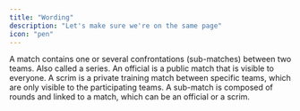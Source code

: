 ```yaml
---
title: "Wording"
description: "Let's make sure we're on the same page"
icon: "pen"
---
```


<CardGroup cols={2}>
    <Card title="Match" icon="gamepad">
        A match contains one or several confrontations (sub-matches) between two teams. Also called a series.
    </Card>
    <Card title="Official" icon="jet-fighter">
        An official is a public match that is visible to everyone.
    </Card>
    <Card title="Scrim" icon="lock">
        A scrim is a private training match between specific teams, which are only visible to the participating teams.
    </Card>
    <Card title="Sub-match" icon="magnifying-glass">
        A sub-match is composed of rounds and linked to a match, which can be an official or a scrim.
    </Card>
</CardGroup>
